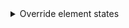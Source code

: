 <details><summary>Override element states</summary>
The previous code sample show how to specify a custom color for a `naked` button by using a `style` attribute. It works great to provide a basic property like a `background-color`. What about [element states](https://developer.mozilla.org/en-US/docs/Web/CSS/Pseudo-classes) though? You can't specify an hover state with a `style` attribute.

Here's another technique to specify a custom color by using a few CSS classes and a [CSS variable](https://developer.mozilla.org/en-US/docs/Web/CSS/Using_CSS_custom_properties). This technique leverage the ability to override a CSS variable of a stylesheet from the `style` attribute.

In the following example a React component render a button with a custom color `background-color` and a darker hover state by overriding the `--color` CSS variable from the `style` prop.

```css dark
/* colored-button.module.css */

.coloredButton {
    background-color: var(--color);
}

.coloredButton:hover {
    background: linear-gradient(rgba(0, 0, 0, 0.1), rgba(0, 0, 0, 0.1)), var(--color);
}
```

```jsx dark
/* colored-button.jsx */

import styles from "./colored-button.module.css";

function ColoredButton({ text, color }) {
    <Button
        className={styles.coloredButton}
        style={{ "--color": color }}
        naked
    >
        {text}
    </Button>
}
```

</details>
